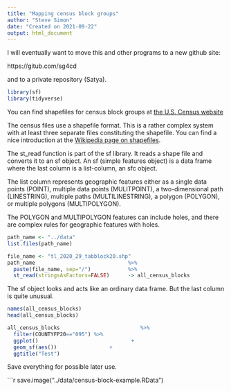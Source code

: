 ```yaml
---
title: "Mapping census block groups"
author: "Steve Simon"
date: "Created on 2021-09-22"
output: html_document
---
```


I will eventually want to move this and other programs to a new github site:

https://gitub.com/sg4cd

and to a private repository (Satya).

```r
library(sf)
library(tidyverse)
```

You can find shapefiles for census block groups at
[the U.S. Census website](https://www.census.gov/geographies/mapping-files/time-series/geo/cartographic-boundary.html)

The census files use a shapefile format. This is a rather complex system with at least three separate files constituting the shapefile. You can find a nice introduction at the
[Wikipedia page on shapefiles](https://en.wikipedia.org/wiki/Shapefile).

The st_read function is part of the sf library. It reads a shape file and converts it to an sf object. An sf (simple features object) is a data frame where the last column is a list-column, an sfc object.

The list column represents geographic features either as a single data points (POINT), multiple data points (MULITPOINT), a two-dimensional path (LINESTRING), multiple paths (MULTILINESTRING), a polygon (POLYGON), or multiple polygons (MULTIPOLYGON).

The POLYGON and MULTIPOLYGON features can include holes, and there are complex rules for geographic features with holes.

```r
path_name <- "../data"
list.files(path_name)
```

```r
file_name <- "tl_2020_29_tabblock20.shp"
path_name                              %>%
  paste(file_name, sep="/")            %>%
  st_read(stringsAsFactors=FALSE)      -> all_census_blocks
```

The sf object looks and acts like an ordinary data frame. But the last column is quite unusual.

```r
names(all_census_blocks)
head(all_census_blocks)
```


```r
all_census_blocks                          %>%
  filter(COUNTYFP20=="095") %>%
  ggplot()                              +
  geom_sf(aes())                 +
  ggtitle("Test")
```

Save everything for possible later use.

```r
save.image("../data/census-block-example.RData")